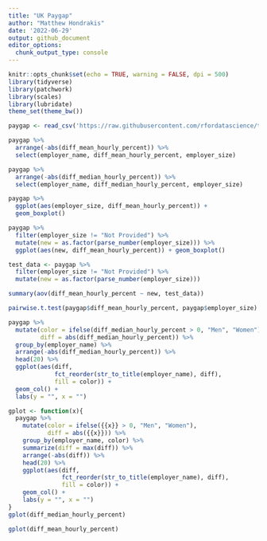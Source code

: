 ```yaml
---
title: "UK Paygap"
author: "Matthew Hondrakis"
date: '2022-06-29'
output: github_document
editor_options: 
  chunk_output_type: console
---
```


```r
knitr::opts_chunk$set(echo = TRUE, warning = FALSE, dpi = 500)
library(tidyverse)
library(patchwork)
library(scales)
library(lubridate)
theme_set(theme_bw())
```



```r
paygap <- read_csv('https://raw.githubusercontent.com/rfordatascience/tidytuesday/master/data/2022/2022-06-28/paygap.csv')
```



```r
paygap %>% 
  arrange(-abs(diff_mean_hourly_percent)) %>% 
  select(employer_name, diff_mean_hourly_percent, employer_size)

paygap %>% 
  arrange(-abs(diff_median_hourly_percent)) %>% 
  select(employer_name, diff_median_hourly_percent, employer_size)
```



```r
paygap %>% 
  ggplot(aes(employer_size, diff_mean_hourly_percent)) +
  geom_boxplot()

paygap %>% 
  filter(employer_size != "Not Provided") %>% 
  mutate(new = as.factor(parse_number(employer_size))) %>% 
  ggplot(aes(new, diff_mean_hourly_percent)) + geom_boxplot()
```


```r
test_data <- paygap %>% 
  filter(employer_size != "Not Provided") %>% 
  mutate(new = as.factor(parse_number(employer_size)))

summary(aov(diff_mean_hourly_percent ~ new, test_data))

pairwise.t.test(paygap$diff_mean_hourly_percent, paygap$employer_size)
```



```r
paygap %>% 
  mutate(color = ifelse(diff_median_hourly_percent > 0, "Men", "Women"),
         diff = abs(diff_median_hourly_percent)) %>% 
  group_by(employer_name) %>% 
  arrange(-abs(diff_median_hourly_percent)) %>% 
  head(20) %>% 
  ggplot(aes(diff, 
             fct_reorder(str_to_title(employer_name), diff),
             fill = color)) + 
  geom_col() +
  labs(y = "", x = "")

gplot <- function(x){
  paygap %>% 
    mutate(color = ifelse({{x}} > 0, "Men", "Women"),
           diff = abs({{x}})) %>% 
    group_by(employer_name, color) %>% 
    summarize(diff = max(diff)) %>% 
    arrange(-abs(diff)) %>% 
    head(20) %>% 
    ggplot(aes(diff, 
               fct_reorder(str_to_title(employer_name), diff),
               fill = color)) + 
    geom_col() +
    labs(y = "", x = "")
}
gplot(diff_median_hourly_percent)

gplot(diff_mean_hourly_percent)
```



